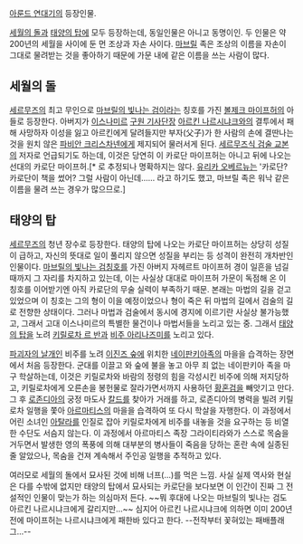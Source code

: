 [[아룬드 연대기]]의 등장인물.

[[세월의 돌]]과 [[태양의 탑]]에 모두 등장하는데, 동일인물은 아니고 동명이인. 두 인물은 약 200년의 세월을 사이에 둔 먼 조상과 자손 사이다. [[마브릴]] 족은 조상의 이름을 자손이 그대로 물려받는 것을 좋아하기 때문에 가문 내에 같은 이름을 쓰는 사람이 많다.

== 세월의 돌 ==

[[세르무즈]]의 최고 무인으로 [[마브릴의 빛나는 검]]이라는 칭호를 가진 [[볼제크 마이프허]]의 아들로 등장한다. 아버지가 [[이스나미르]] [[구원 기사단]]장 [[아르킨 나르시냐크]]와의 결투에서 패해 사망하자 이성을 잃고 아르킨에게 달려들지만 부자(父子)가 한 사람의 손에 결딴나는 것을 원치 않은 [[파비안 크리스차넨]]에게 제지되어 물러서게 된다. [[세르무즈식 검술 교본]]의 저자로 언급되기도 하는데, 이것은 당연히 이 카로단 마이프허는 아니고 뒤에 나오는 선대의 카로단 마이프허.[* 로 추정되나 명확하지는 않다. [[유리카 오베르뉴]]는 '카로단? 카로단이 책을 썼어? 그럴 사람이 아닌데...... 라고 하기도 했고, 마브릴 족은 워낙 같은 이름을 물려 쓰는 경우가 많으므로.]

== 태양의 탑 ==

[[세르무즈]]의 청년 장수로 등장한다. 태양의 탑에 나오는 카로단 마이프허는 상당히 성질이 급하고, 자신의 뜻대로 일이 풀리지 않으면 성질을 부리는 등 성격이 완전히 개차반인 인물이다. [[마브릴의 빛나는 검]]칭호를 가진 아버지 자헤르트 마이프허 경이 일흔을 넘길 때까지 그 자리를 차지하고 있는데, 이는 사실상 대대로 마이프허 가문이 독점해 온 이 칭호를 이어받기엔 아직 카로단의 무술 실력이 부족하기 때문. 본래는 마법의 길을 걷고 있었으며 이 칭호는 그의 형이 이을 예정이었으나 형이 죽은 뒤 마법의 길에서 검술의 길로 전향한 상태이다. 그러나 마법과 검술에서 동시에 경지에 이르기란 사실상 불가능했고, 그래서 고대 이스나미르의 특별한 물건이나 마법서들을 노리고 있는 중. 그래서 [[태양의 탑]]을 노려 [[키릴로차 르 반]]과 [[비주 아리나즈미]]를 노리고 있다.

[[파괴자의 날개]]인 비주를 노려 [[이진즈 숲]]에 위치한 [[네이판키아]]족의 마을을 습격하는 장면에서 처음 등장한다. 군대를 이끌고 와 숲에 불을 놓고 아무 죄 없는 네이판키아 족을 마구 학살하는데, 이것은 키릴로차와 바람의 정령의 힘을 각성시킨 비주에 의해 저지당하고, 키릴로차에게 오른손을 봉헌물로 잘라가면서까지 사용하던 [[황혼검]]을 빼앗기고 만다. 그 후 [[로존디아]]의 궁정 마도사 [[칼드]]를 찾아가 거래를 하고, 로존디아의 병력을 빌려 키릴로차 일행을 쫓아 [[아르마티스]]의 마을을 습격하여 또 다시 학살을 자행한다. 이 과정에서 어린 소녀인 [[아탈라]]를 인질로 잡아 키릴로차에게 비주를 내놓을 것을 요구하는 등 비열한 수단도 서슴지 않는다. 이 과정에서 아르마티스 족장 그라이티라와가 스스로 목숨을 거두면서 발생한 영의 폭풍에 의해 대부분의 병사들이 죽음을 당하는 혼란 속에 실종된 줄 알았으나, 목숨을 건져 계속해서 주인공 일행을 추적하고 있다.

여러모로 세월의 돌에서 묘사된 것에 비해 너프(...)를 먹은 느낌. 사실 실제 역사와 현실은 다를 수밖에 없지만 태양의 탑에서 묘사되는 카로단을 보다보면 이 인간이 진짜 그 전설적인 인물이 맞는가 하는 의심마저 든다. ~~뭐 후대에 나오는 마브릴의 빛나는 검도 아르킨 나르시냐크에게 갈리지만...~~ 심지어 아르킨 나르시냐크에 의하면 이미 200년전에 마이프허는 나르시냐크에게 패한바 있다고 한다. --전작부터 꽃혀있는 패배플래그...--
